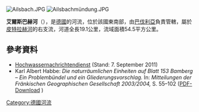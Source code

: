 {{Coord|49|46|51.53|N|11|20|6.30||E|display=title}}
[[Image:Ailsbach.JPG|right]]
[[Image:Ailsbachmündung.JPG|right]]

'''艾爾斯巴赫河'''（{{lang-de|Ailsbach}}），是[[德國|德國]]的河流，位於該國東南部，由[[巴伐利亞|巴伐利亞]]負責管轄，屬於[[皮特拉赫河|皮特拉赫河]]的右支流，河道全長19.1公里，流域面積54.5平方公里。

==參考資料==
* [http://www.hnd.bayern.de/Bayerischer Hochwassernachrichtendienst]{{Dead link}} (Stand: 7. September 2011)
* Karl Albert Habbe: ''Die naturräumlichen Einheiten auf Blatt 153 Bamberg – Ein Problembündel und ein Gliederungsvorschlag.'' In: ''Mitteilungen der Fränkischen Geographischen Gesellschaft 2003/2004,'' S. 55–102 ([http://fgg-erlangen.de/fgg/ojs/index.php/mfgg/article/view/73/60 PDF-Download] {{Wayback|url=http://fgg-erlangen.de/fgg/ojs/index.php/mfgg/article/view/73/60 |date=20180630041915 }})

{{Germany-geo-stub}}
[[Category:德國河流|Category:德國河流]]